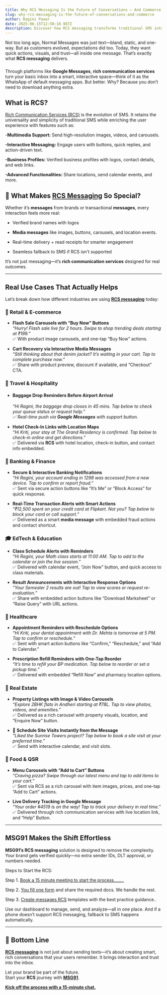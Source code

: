 ```yaml
---
title: Why RCS Messaging Is the Future of Conversations — And Commerce
slug: why-rcs-messaging-is-the-future-of-conversations-and-commerce
author: Ragini Pawar
date: 2025-06-15T12:50:18.987Z
description: Discover how RCS messaging transforms traditional SMS into rich, interactive conversations that drive results. From retail to banking, see real-world use cases and learn how MSG91 helps brands adopt RCS effortlessly.
---
```


Not too long ago, Normal Messages was just text—bland, static, and one-way. But as customers evolved, expectations did too. Today, they want quick actions, visuals, and trust—all inside one message. That’s exactly what **RCS messaging** delivers.
#####
Through platforms like **Google Messages**, **rich communication services** turn your basic inbox into a smart, interactive space—think of it as the WhatsApp of default messaging apps. But better. Why? Because you don’t need to download anything extra.

## **What is RCS?**

[Rich Communication Services (RCS)](https://msg91.com/in/rcs) is the evolution of SMS. It retains the universality and simplicity of traditional SMS while enriching the user experience with features such as:

\-**Multimedia Support:** Send high-resolution images, videos, and carousels.

**\-Interactive Messaging:** Engage users with buttons, quick replies, and action-driven text.

**\-Business Profiles:** Verified business profiles with logos, contact details, and web links.

**\-Advanced Functionalities:** Share locations, send calendar events, and more.

## **🌟 What Makes [RCS Messaging](https://msg91.com/in/rcs) So Special?**

Whether it’s **messages** from brands or transactional **messages**, every interaction feels more real:

-   Verified brand names with logos

-   **Media messages** like images, buttons, carousels, and location events.

-   Real-time delivery \+ read receipts for smarter engagement

-   Seamless fallback to SMS if RCS isn't supported

It’s not just messaging—it’s **rich communication services** designed for real outcomes.

---

## **Real Use Cases That Actually Helps**

Let’s break down how different industries are using [**RCS messaging**](https://msg91.com/in/rcs) today:

### **🛒 Retail & E‑commerce**

-   **Flash Sale Carousels with “Buy Now” Buttons**  
    _“Hurry\! Flash sale live for 2 hours. Swipe to shop trending deals starting at ₹199.”_  
    ✅ With product image carousels, and one-tap “Buy Now” actions.

-   **Cart Recovery via Interactive Media Messages**  
    _“Still thinking about that denim jacket? It’s waiting in your cart. Tap to complete purchase now.”_  
    ✅ Share with product preview, discount if available, and “Checkout” CTA.

### **🧳 Travel & Hospitality**

-   #### **Baggage Drop Reminders Before Airport Arrival**

    _“Hi Ragini, the baggage drop closes in 45 mins. Tap below to check your queue status or request help.”_  
    _✅ Real-time push via **Google Messages** with support button._

-   **Hotel Check-In Links with Location Maps**  
    _“Hi Kriti, your stay at The Grand Residency is confirmed. Tap below to check-in online and get directions.”_  
    ✅ Delivered via **RCS** with hotel location, check-in button, and contact info embedded.

### **🏦 Banking & Finance**

-   **Secure & Interactive Banking Notifications**  
    _“Hi Ragini, your account ending in 1298 was accessed from a new device. Tap to confirm or report fraud.”_  
    ✅ Sent via secure action buttons like “It’s Me” or “Block Access” for quick response.

-   **Real-Time Transaction Alerts with Smart Actions**  
    _“₹12,500 spent on your credit card at Flipkart. Not you? Tap below to block your card or call support.”_  
    ✅ Delivered as a smart **media message** with embedded fraud actions and contact shortcut.

### **🎓 EdTech & Education**

-   **Class Schedule Alerts with Reminders**  
    _“Hi Ragini, your Math class starts at 11:00 AM. Tap to add to the calendar or join the live session.”_  
    ✅ Delivered with calendar event, “Join Now” button, and quick access to class materials.

-   **Result Announcements with Interactive Response Options**  
    _“Your Semester 2 results are out\! Tap to view scores or request re-evaluation.”_  
    ✅ Share with embedded action buttons like “Download Marksheet” or “Raise Query” with URL actions.

### **🏥 Healthcare**

-   **Appointment Reminders with Reschedule Options**  
    _“Hi Kriti, your dental appointment with Dr. Mehta is tomorrow at 5 PM. Tap to confirm or reschedule.”_  
    ✅ Sent with smart action buttons like “Confirm,” “Reschedule,” and “Add to Calendar.”

-   **Prescription Refill Reminders with One-Tap Reorder**  
    _“It’s time to refill your BP medication. Tap below to reorder or set a pickup time.”_  
    ✅ Delivered with embedded “Refill Now” and pharmacy location options.

### **🏢 Real Estate**

-   **Property Listings with Image & Video Carousels**  
    _“Explore 2BHK flats in Andheri starting at ₹78L. Tap to view photos, videos, and amenities.”_  
    ✅ Delivered as a rich carousel with property visuals, location, and “Enquire Now” button.

-   📅 **Schedule Site Visits Instantly from the Message**  
    _“Liked the Sunrise Towers project? Tap below to book a site visit at your preferred time.”_  
    ✅ Send with interactive calendar, and visit slots.

### **🍔 Food & QSR**

-   **Menu Carousels with “Add to Cart” Buttons**  
    _“Craving pizza? Swipe through our latest menu and tap to add items to your cart.”_  
    ✅ Sent via RCS as a rich carousel with item images, prices, and one-tap “Add to Cart” actions.

-   **Live Delivery Tracking in Google Message**  
    _“Your order \#4519 is on the way\! Tap to track your delivery in real time.”_  
    ✅ Delivered through rich communication services with live location link, and “Help” Button.
---
## **MSG91 Makes the Shift Effortless**

**MSG91’s RCS messaging** solution is designed to remove the complexity. Your brand gets verified quickly—no extra sender IDs, DLT approval, or numbers needed.

Steps to Start the RCS:

Step 1\. [Book a 15 minute meeting to start the process……..](https://calendly.com/msg91-rcs)

Step 2\. [You fill one form](https://docs.google.com/spreadsheets/d/19VJ0XJZZwHKUzp4xD4LHPqlg0cVVh92O6sgNl1-gpeE/edit?gid=1990033950#gid=1990033950) and share the required docs. We handle the rest.

Step 3\. [Create messages RCS](https://msg91.com/help/rcs/new-article-1724395069894781) templates with the best practice guidance..

Use our dashboard to manage, send, and analyze—all in one place. And if a phone doesn’t support RCS messaging, fallback to SMS happens automatically.

---
## **🧩 Bottom Line**

[**RCS messaging**](https://msg91.com/in/rcs) is not just about sending texts—it’s about creating smart, rich conversations that your users remember. It brings interaction and trust into the inbox.

Let your brand be part of the future.  
Start your **RCS** journey with [**MSG91**](https://msg91.com/).

[**Kick off the process with a 15-minute chat.**](https://calendly.com/msg91-rcs)
